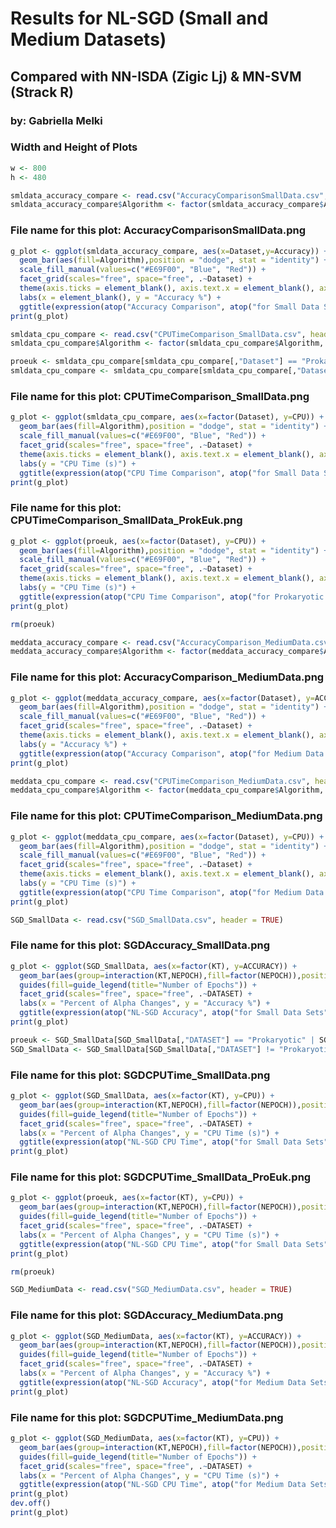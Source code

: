 # Results for NL-SGD (Small and Medium Datasets)
## Compared with NN-ISDA (Zigic Lj) & MN-SVM (Strack R)
### by: Gabriella Melki


### Width and Height of Plots
```r
w <- 800
h <- 480
```

```r
smldata_accuracy_compare <- read.csv("AccuracyComparisonSmallData.csv", header = TRUE)
smldata_accuracy_compare$Algorithm <- factor(smldata_accuracy_compare$Algorithm, levels = c("NL-SGD", "NN-ISDA", "MN-SVM"))
```
### File name for this plot: AccuracyComparisonSmallData.png
```r
g_plot <- ggplot(smldata_accuracy_compare, aes(x=Dataset,y=Accuracy)) +
  geom_bar(aes(fill=Algorithm),position = "dodge", stat = "identity") +
  scale_fill_manual(values=c("#E69F00", "Blue", "Red")) +
  facet_grid(scales="free", space="free", .~Dataset) +
  theme(axis.ticks = element_blank(), axis.text.x = element_blank(), axis.title.x = element_blank()) +
  labs(x = element_blank(), y = "Accuracy %") + 
  ggtitle(expression(atop("Accuracy Comparison", atop("for Small Data Sets", ""))))
print(g_plot)

smldata_cpu_compare <- read.csv("CPUTimeComparison_SmallData.csv", header = TRUE)
smldata_cpu_compare$Algorithm <- factor(smldata_cpu_compare$Algorithm, levels = c("NL-SGD", "NN-ISDA", "MN-SVM"))

proeuk <- smldata_cpu_compare[smldata_cpu_compare[,"Dataset"] == "Prokaryotic" | smldata_cpu_compare[,"Dataset"] == "Eukaryotic",]
smldata_cpu_compare <- smldata_cpu_compare[smldata_cpu_compare[,"Dataset"] != "Prokaryotic" & smldata_cpu_compare[,"Dataset"] != "Eukaryotic",]

```
### File name for this plot: CPUTimeComparison_SmallData.png
```r
g_plot <- ggplot(smldata_cpu_compare, aes(x=factor(Dataset), y=CPU)) +
  geom_bar(aes(fill=Algorithm),position = "dodge", stat = "identity") +
  scale_fill_manual(values=c("#E69F00", "Blue", "Red")) +
  facet_grid(scales="free", space="free", .~Dataset) +
  theme(axis.ticks = element_blank(), axis.text.x = element_blank(), axis.title.x = element_blank()) +
  labs(y = "CPU Time (s)") + 
  ggtitle(expression(atop("CPU Time Comparison", atop("for Small Data Sets", ""))))
print(g_plot)

```
### File name for this plot: CPUTimeComparison_SmallData_ProkEuk.png
```r
g_plot <- ggplot(proeuk, aes(x=factor(Dataset), y=CPU)) +
  geom_bar(aes(fill=Algorithm),position = "dodge", stat = "identity") +
  scale_fill_manual(values=c("#E69F00", "Blue", "Red")) +
  facet_grid(scales="free", space="free", .~Dataset) +
  theme(axis.ticks = element_blank(), axis.text.x = element_blank(), axis.title.x = element_blank()) +
  labs(y = "CPU Time (s)") + 
  ggtitle(expression(atop("CPU Time Comparison", atop("for Prokaryotic & Eukaryotic Data Sets", ""))))
print(g_plot)

rm(proeuk)

meddata_accuracy_compare <- read.csv("AccuracyComparison_MediumData.csv", header = TRUE)
meddata_accuracy_compare$Algorithm <- factor(meddata_accuracy_compare$Algorithm, levels = c("NL-SGD", "NN-ISDA", "MN-SVM"))
```
### File name for this plot: AccuracyComparison_MediumData.png
```r
g_plot <- ggplot(meddata_accuracy_compare, aes(x=factor(Dataset), y=ACC)) +
  geom_bar(aes(fill=Algorithm),position = "dodge", stat = "identity") +
  scale_fill_manual(values=c("#E69F00", "Blue", "Red")) +
  facet_grid(scales="free", space="free", .~Dataset) +
  theme(axis.ticks = element_blank(), axis.text.x = element_blank(), axis.title.x = element_blank()) +
  labs(y = "Accuracy %") + 
  ggtitle(expression(atop("Accuracy Comparison", atop("for Medium Data Sets", ""))))
print(g_plot)

meddata_cpu_compare <- read.csv("CPUTimeComparison_MediumData.csv", header = TRUE)
meddata_cpu_compare$Algorithm <- factor(meddata_cpu_compare$Algorithm, levels = c("NL-SGD", "NN-ISDA", "MN-SVM"))

```
### File name for this plot: CPUTimeComparison_MediumData.png
```r
g_plot <- ggplot(meddata_cpu_compare, aes(x=factor(Dataset), y=CPU)) +
  geom_bar(aes(fill=Algorithm),position = "dodge", stat = "identity") +
  scale_fill_manual(values=c("#E69F00", "Blue", "Red")) +
  facet_grid(scales="free", space="free", .~Dataset) +
  theme(axis.ticks = element_blank(), axis.text.x = element_blank(), axis.title.x = element_blank()) +
  labs(y = "CPU Time (s)") + 
  ggtitle(expression(atop("CPU Time Comparison", atop("for Medium Data Sets", ""))))
print(g_plot)

SGD_SmallData <- read.csv("SGD_SmallData.csv", header = TRUE)

```
### File name for this plot: SGDAccuracy_SmallData.png
```r
g_plot <- ggplot(SGD_SmallData, aes(x=factor(KT), y=ACCURACY)) +
  geom_bar(aes(group=interaction(KT,NEPOCH),fill=factor(NEPOCH)),position = "dodge", stat = "identity") +
  guides(fill=guide_legend(title="Number of Epochs")) +
  facet_grid(scales="free", space="free", .~DATASET) +
  labs(x = "Percent of Alpha Changes", y = "Accuracy %") + 
  ggtitle(expression(atop("NL-SGD Accuracy", atop("for Small Data Sets", ""))))
print(g_plot)

proeuk <- SGD_SmallData[SGD_SmallData[,"DATASET"] == "Prokaryotic" | SGD_SmallData[,"DATASET"] == "Eukaryotic",]
SGD_SmallData <- SGD_SmallData[SGD_SmallData[,"DATASET"] != "Prokaryotic" & SGD_SmallData[,"DATASET"] != "Eukaryotic",]

```
### File name for this plot: SGDCPUTime_SmallData.png
```r
g_plot <- ggplot(SGD_SmallData, aes(x=factor(KT), y=CPU)) +
  geom_bar(aes(group=interaction(KT,NEPOCH),fill=factor(NEPOCH)),position = "dodge", stat = "identity") +
  guides(fill=guide_legend(title="Number of Epochs")) +
  facet_grid(scales="free", space="free", .~DATASET) +
  labs(x = "Percent of Alpha Changes", y = "CPU Time (s)") + 
  ggtitle(expression(atop("NL-SGD CPU Time", atop("for Small Data Sets", ""))))
print(g_plot)

```
### File name for this plot: SGDCPUTime_SmallData_ProEuk.png
```r
g_plot <- ggplot(proeuk, aes(x=factor(KT), y=CPU)) +
  geom_bar(aes(group=interaction(KT,NEPOCH),fill=factor(NEPOCH)),position = "dodge", stat = "identity") +
  guides(fill=guide_legend(title="Number of Epochs")) +
  facet_grid(scales="free", space="free", .~DATASET) +
  labs(x = "Percent of Alpha Changes", y = "CPU Time (s)") + 
  ggtitle(expression(atop("NL-SGD CPU Time", atop("for Small Data Sets", ""))))
print(g_plot)

rm(proeuk)

SGD_MediumData <- read.csv("SGD_MediumData.csv", header = TRUE)

```
### File name for this plot: SGDAccuracy_MediumData.png
```r
g_plot <- ggplot(SGD_MediumData, aes(x=factor(KT), y=ACCURACY)) +
  geom_bar(aes(group=interaction(KT,NEPOCH),fill=factor(NEPOCH)),position = "dodge", stat = "identity") +
  guides(fill=guide_legend(title="Number of Epochs")) +
  facet_grid(scales="free", space="free", .~DATASET) +
  labs(x = "Percent of Alpha Changes", y = "Accuracy %") + 
  ggtitle(expression(atop("NL-SGD Accuracy", atop("for Medium Data Sets", ""))))
print(g_plot)

```
### File name for this plot: SGDCPUTime_MediumData.png
```r
g_plot <- ggplot(SGD_MediumData, aes(x=factor(KT), y=CPU)) +
  geom_bar(aes(group=interaction(KT,NEPOCH),fill=factor(NEPOCH)),position = "dodge", stat = "identity") +
  guides(fill=guide_legend(title="Number of Epochs")) +
  facet_grid(scales="free", space="free", .~DATASET) +
  labs(x = "Percent of Alpha Changes", y = "CPU Time (s)") + 
  ggtitle(expression(atop("NL-SGD CPU Time", atop("for Medium Data Sets", ""))))
print(g_plot)
dev.off()
print(g_plot)
```